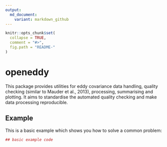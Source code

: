 ```yaml
---
output:
  md_document:
    variant: markdown_github
---
```


<!-- README.md is generated from README.Rmd. Please edit that file -->

```r
knitr::opts_chunk$set(
  collapse = TRUE,
  comment = "#>",
  fig.path = "README-"
)
```

# openeddy

This package provides utilities for eddy covariance data handling, 
quality checking (similar to Mauder et al., 2013), processing, summarising 
and plotting. It aims to standardise the automated quality checking and make 
data processing reproducible.

## Example

This is a basic example which shows you how to solve a common problem:

```r
## basic example code
```
